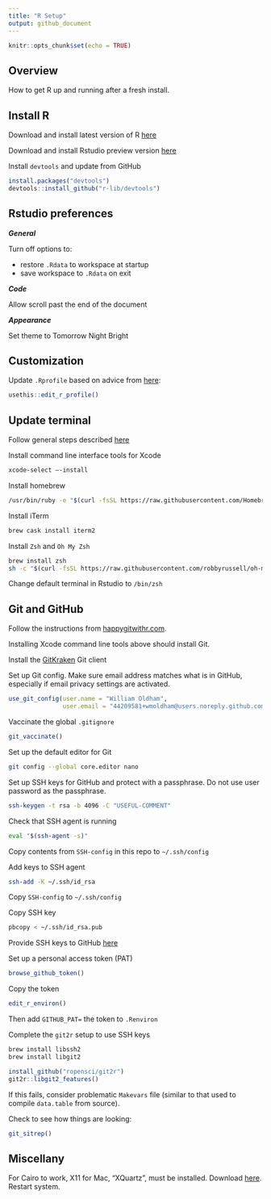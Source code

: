 ```yaml
---
title: "R Setup"
output: github_document
---
```


```r
knitr::opts_chunk$set(echo = TRUE)
```

## Overview

How to get R up and running after a fresh install.

## Install R

Download and install latest version of R [here](https://cran.r-project.org/) 

Download and install Rstudio preview version [here](https://rstudio.com/products/rstudio/download/preview/) 

Install `devtools` and update from GitHub

```r
install.packages("devtools")
devtools::install_github("r-lib/devtools")
```

## Rstudio preferences

_**General**_

Turn off options to:

* restore `.Rdata` to workspace at startup
* save workspace to `.Rdata` on exit

_**Code**_

Allow scroll past the end of the document

_**Appearance**_

Set theme to Tomorrow Night Bright

## Customization
    
Update `.Rprofile` based on advice from [here](http://kevinushey.github.io/blog/2015/02/02/rprofile-essentials/):

```r
usethis::edit_r_profile()
```

## Update terminal

Follow general steps described [here](https://www.freecodecamp.org/news/how-to-configure-your-macos-terminal-with-zsh-like-a-pro-c0ab3f3c1156/)

Install command line interface tools for Xcode

```zsh
xcode-select —-install
```

Install homebrew

```zsh
/usr/bin/ruby -e "$(curl -fsSL https://raw.githubusercontent.com/Homebrew/install/master/install)"
```

Install iTerm 

```zsh
brew cask install iterm2
```

Install `Zsh` and `Oh My Zsh`

```zsh
brew install zsh
sh -c "$(curl -fsSL https://raw.githubusercontent.com/robbyrussell/oh-my-zsh/master/tools/install.sh)"
```

Change default terminal in Rstudio to `/bin/zsh`

## Git and GitHub

Follow the instructions from [happygitwithr.com](https://happygitwithr.com/). 

Installing Xcode command line tools above should install Git. 

Install the [GitKraken](https://www.gitkraken.com/download/mac) Git client

Set up Git config. Make sure email address matches what is in GitHub, especially if email privacy settings are activated.

```r
use_git_config(user.name = "William Oldham", 
               user.email = "44209581+wmoldham@users.noreply.github.com")
```

Vaccinate the global `.gitignore`

```r
git_vaccinate()
```

Set up the default editor for Git

```zsh
git config --global core.editor nano 
```

Set up SSH keys for GitHub and protect with a passphrase. Do not use user password as the passphrase. 

```zsh
ssh-keygen -t rsa -b 4096 -C "USEFUL-COMMENT"
```

Check that SSH agent is running

```zsh
eval "$(ssh-agent -s)"
```

Copy contents from `SSH-config` in this repo to `~/.ssh/config`

Add keys to SSH agent

```zsh
ssh-add -K ~/.ssh/id_rsa
```

Copy `SSH-config` to `~/.ssh/config`

Copy SSH key

```zsh
pbcopy < ~/.ssh/id_rsa.pub
```

Provide SSH keys to GitHub [here](https://github.com/settings/keys)

Set up a personal access token (PAT)

```r
browse_github_token()
```

Copy the token

```r
edit_r_environ()
```

Then add `GITHUB_PAT=` the token to `.Renviron`

Complete the `git2r` setup to use SSH keys

```zsh
brew install libssh2
brew install libgit2
```

```r
install_github("ropensci/git2r")
git2r::libgit2_features()
```

If this fails, consider problematic `Makevars` file (similar to that used to compile `data.table` from source). 

Check to see how things are looking:

```r
git_sitrep()
```

## Miscellany

For Cairo to work, X11 for Mac, "XQuartz", must be installed. Download [here](https://www.xquartz.org/). Restart system.


